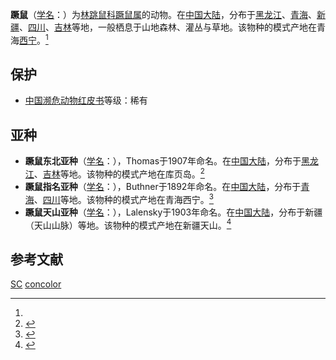 {{Speciesbox
| name = 蹶鼠
| status = LC | status_system = iucn3.1
| image = 
| genus = Sicista
| species = concolor
| authority = (Buchner, 1892)<ref name='id1159'>{{cite web| url =http://www.bioinfo.cn/db05/BjdwSpecies.php?action=view&id=1159| title =蹶鼠| work =《中国动物物种编目数据库》| publisher =中国科学院微生物研究所| author =中国科学院动物研究所| accessdate =2009-03-27| deadurl =yes| archiveurl =https://web.archive.org/web/20160305110224/http://www.bioinfo.cn/db05/BjdwSpecies.php?action=view&id=1159| archivedate =2016-03-05}}</ref>
| synonyms = <small>
Sicista concolor (True, 1894) ssp. flavus<br/>
Sicista concolor (Thomas, 1893) ssp. leathemi<br/>
Sminthus concolor (Buchner, 1892)<br/>
Sminthus flavus (True, 1894)<br/>
Sminthus leathemi (Thomas, 1893)
</small>
| synonyms_ref = <ref name=iucn/>
}}

'''蹶鼠'''（[[学名|学名]]：{{lang|la|''Sicista concolor''}}）为[[林跳鼠科|林跳鼠科]][[蹶鼠属|蹶鼠属]]的动物。在[[中国大陆|中国大陆]]，分布于[[黑龙江|黑龙江]]、[[青海|青海]]、[[新疆|新疆]]、[[四川|四川]]、[[吉林|吉林]]等地，一般栖息于山地森林、灌丛与草地。该物种的模式产地在青海[[西宁|西宁]]。<ref name='id1159'/>

==保护==
*[[中国濒危动物红皮书|中国濒危动物红皮书]]等级：稀有

==亚种==
*'''蹶鼠东北亚种'''（[[学名|学名]]：{{lang|la|''Sicista concolor caudata''}}），Thomas于1907年命名。在[[中国大陆|中国大陆]]，分布于[[黑龙江|黑龙江]]、[[吉林|吉林]]等地。该物种的模式产地在库页岛。<ref name='id1160'>{{cite web| url =http://www.bioinfo.cn/db05/BjdwSpecies.php?action=view&id=1160| title =蹶鼠东北亚种| work =《中国动物物种编目数据库》| publisher =中国科学院微生物研究所| author =中国科学院动物研究所| accessdate =2009-03-27| deadurl =yes| archiveurl =https://web.archive.org/web/20160305042108/http://www.bioinfo.cn/db05/BjdwSpecies.php?action=view&id=1160| archivedate =2016-03-05}}</ref>
*'''蹶鼠指名亚种'''（[[学名|学名]]：{{lang|la|''Sicista concolor concolor''}}），Buthner于1892年命名。在[[中国大陆|中国大陆]]，分布于[[青海|青海]]、[[四川|四川]]等地。该物种的模式产地在青海西宁。<ref name='id1161'>{{cite web| url =http://www.bioinfo.cn/db05/BjdwSpecies.php?action=view&id=1161| title =蹶鼠指名亚种| work =《中国动物物种编目数据库》| publisher =中国科学院微生物研究所| author =中国科学院动物研究所| accessdate =2009-03-27| deadurl =yes| archiveurl =https://web.archive.org/web/20160305042943/http://www.bioinfo.cn/db05/BjdwSpecies.php?action=view&id=1161| archivedate =2016-03-05}}</ref>
*'''蹶鼠天山亚种'''（[[学名|学名]]：{{lang|la|''Sicista concolor tianschanica''}}），Lalensky于1903年命名。在[[中国大陆|中国大陆]]，分布于新疆（天山山脉）等地。该物种的模式产地在新疆天山。<ref name='id1162'>{{cite web| url =http://www.bioinfo.cn/db05/BjdwSpecies.php?action=view&id=1162| title =蹶鼠天山亚种| work =《中国动物物种编目数据库》| publisher =中国科学院微生物研究所| author =中国科学院动物研究所| accessdate =2009-03-27| deadurl =yes| archiveurl =https://web.archive.org/web/20160305110032/http://www.bioinfo.cn/db05/BjdwSpecies.php?action=view&id=1162| archivedate =2016-03-05}}</ref>

== 参考文献 ==
{{reflist}}
{{Taxonbar|from=Q1766627}}

[[Category:IUCN红色名录无危物种|SC]]
[[Category:蹶鼠属|concolor]]